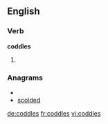 
==English==

===Verb===
'''coddles'''

# {{third-person singular of|[[coddle]]}}

===Anagrams===
* {{alphagram|cddelos}}
* [[scolded#English|scolded]]


[[de:coddles]]
[[fr:coddles]]
[[vi:coddles]]